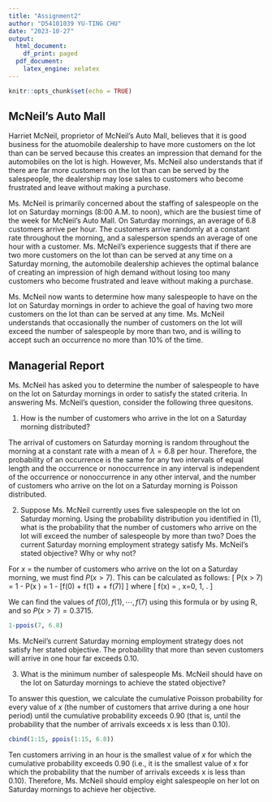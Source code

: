 ```yaml
---
title: "Assignment2"
author: "D54101039 YU-TING CHU"
date: "2023-10-27"
output:
  html_document:
    df_print: paged
  pdf_document: 
    latex_engine: xelatex
---
```


```r
knitr::opts_chunk$set(echo = TRUE)
```

## McNeil’s Auto Mall

Harriet McNeil, proprietor of McNeil’s Auto Mall, believes that it is good business for the atuomobile dealership to have more customers on the lot than can be served because this creates an impression that demand for the automobiles on the lot is high. However, Ms. McNeil also understands that if there are far more customers on the lot than can be served by the salespeople, the dealership may lose sales to customers who become frustrated and leave without making a purchase.

Ms. McNeil is primarily concerned about the staffing of salespeople on the lot on Saturday mornings (8:00 A.M. to noon), which are the busiest time of the week for McNeil’s Auto Mall. On Saturday mornings, an average of 6.8 customers arrive per hour. The customers arrive randomly at a constant rate throughout the morning, and a salesperson spends an average of one hour with a customer. Ms. McNeil’s experience suggests that if there are two more customers on the lot than can be served at any time on a Saturday morning, the automobile dealership achieves the optimal balance of creating an impression of high demand without losing too many customers who become frustrated and leave without making a purchase.

Ms. McNeil now wants to determine how many salespeople to have on the lot on Saturday mornings in order to achieve the goal of having two more customers on the lot than can be served at any time. Ms. McNeil understands that occasionally the number of customers on the lot will exceed the number of salespeople by more than two, and is willing to accept such an occurrence no more than 10% of the time.

## Managerial Report

Ms. McNeil has asked you to determine the number of salespeople to have on the lot on Saturday mornings in order to satisfy the stated criteria. In answering Ms. McNeil’s question, consider the following three quesitons.

1. How is the number of customers who arrive in the lot on a Saturday morning distributed?

The arrival of customers on Saturday morning is random throughout the morning at a constant rate with a mean of $\lambda = 6.8$ per hour. Therefore, the probability of an occurrence is the same for any two intervals of equal length and the occurrence or nonoccurrence in any interval is independent of the occurrence or nonoccurrence in any other interval, and the number of customers who arrive on the lot on a Saturday morning is Poisson distributed.

2. Suppose Ms. McNeil currently uses five salespeople on the lot on Saturday morning. Using the probability distribution you identified in (1), what is the probability that the number of customers who arrive on the lot will exceed the number of salespeople by more than two? Does the current Saturday morning employment strategy satisfy Ms. McNeil’s stated objective? Why or why not?

For $x$ = the number of customers who arrive on the lot on a Saturday morning, we must find $P(x > 7)$. This can be calculated as follows:
\[
P(x > 7) = 1 - P(x \leq 7) = 1 - [f(0) + f(1) + \cdots + f(7)]
\]
where
\[
f(x) = \frac{6.8^xe^{-6.8}}{x!}, x=0, 1, \ldots. 
\]

We can find the values of $f(0), f(1), \cdots , f(7)$ using this formula or by using R, and so $P(x > 7) = 0.3715$.
```r
1-ppois(7, 6.8)
```
Ms. McNeil’s current Saturday morning employment strategy does not satisfy her stated objective. The probability that more than seven customers will arrive in one hour far exceeds 0.10.

3.	What is the minimum number of salespeople Ms. McNeil should have on the lot on Saturday mornings to achieve the stated objective?

To answer this question, we calculate the cumulative Poisson probability for every value of $x$ (the number of customers that arrive during a one hour period) until the cumulative probability exceeds 0.90 (that is, until the probability that the number of arrivals exceeds x is less than 0.10). 

```r
cbind(1:15, ppois(1:15, 6.8))
```
Ten customers arriving in an hour is the smallest value of $x$ for which the cumulative probability exceeds 0.90 (i.e., it is the smallest value of x for which the probability that the number of arrivals exceeds x is less than 0.10). Therefore, Ms. McNeil should employ eight salespeople on her lot on Saturday mornings to achieve her objective.


